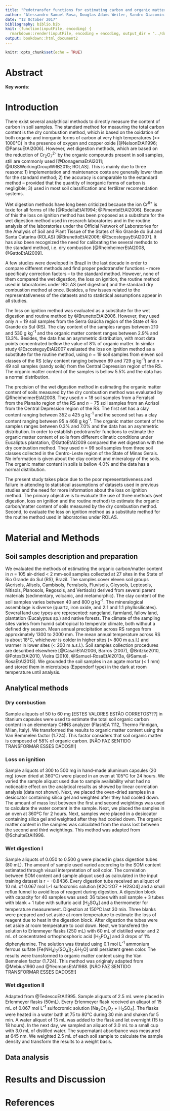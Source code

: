 ```yaml
---
title: "Pedotransfer functions for estimating carbon and organic matter content in Rio Grande do Sul, Brazil"
author: "Alessandro Samuel-Rosa, Douglas Adams Weiler, Sandro Giacomini"
date: "12 October 2017"
bibliography: biblio.bib
knit: (function(inputFile, encoding) {
  rmarkdown::render(inputFile, encoding = encoding, output_dir = "../docs") })
output: bookdown::html_document2
---
```


```r
knitr::opts_chunk$set(echo = TRUE)
```

# Abstract {-}

**Key words**:

# Introduction

There exist several analythical methods to directly measure the content of carbon in soil samples. The standard method for measuring the total carbon content is the dry combustion method, which is based on the oxidation of both organic and inorganic forms of carbon at very high temperatures (>> 1000°C) in the presence of oxygen and copper oxide [@NelsonEtAl1996; @PansuEtAl2006]. However, wet digestion methods, which are based on the reduction of Cr~2~O~7~^2-^ by the organic compounds present in soil samples, still are commonly used [@DonagemaEtAl2011; @IUSSWorkingGroupWRB2015; ROLAS]. This is mainly due to three reasons: 1) implementation and maintenance costs are generally lower than for the standard method; 2) the accuracy is comparable to the estandard method -- provided that the quantity of inorganic forms of carbon is negligible; 3) used in most soil classification and fertilizer recomendation systems.

Wet digestion methods have long been criticized because the ion Cr^6+^ is toxic for all forms of life [@RodellaEtAl1994; @PimentelEtAl2006]. Because of this the loss on ignition method has been proposed as a substitute for the wet digestion method used in research laboratories and in the routine analysis of the laboratories under the Official Network of Laboratories for the Analysis of Soil and Plant Tissue of the States of Rio Grande do Sul and Santa Catarina (ROLAS) [@BrunettoEtAl2006; @EscosteguyEtAl2007]. It has also been recognized the need for calibrating the several methods to the standard method, i.e. dry combustion [@RheinheimerEtAl2008, @GattoEtAl2009].

A few studies were developed in Brazil in the last decade in order to compare different methods and find proper pedotransfer functions -- more specificaly correction factors -- to the standard method. However, none of them compared the wet digestion, the loss on ignition, the routine method used in laboratories under ROLAS (wet digestion) and the standard dry combustion method at once. Besides, a few issues related to the representativeness of the datasets and to statistical assumptions appear in all studies.

The loss on ignition method was evaluated as a substitute for the wet digestion and routine method by @BrunettoEtAl2006. However, they used only *n* = 19 soil samples from the Serra Gaúcha region of the State of Rio Grande do Sul (RS). The clay content of the samples ranges between 210 and 530 g kg^-1^ and the organic matter content ranges between 2.9% and 13.3%. Besides, the data has an asymmetric distribution, with most data points concentrated bellow the value of 8% of organic matter. In similar study @EscosteguyEtAl2007 evaluated the loss on ignition method as a substitute for the routine method, using *n* = 19 soil samples from eleven soil classes of the RS (clay content ranging between 89 and 729 g kg^-1^) and *n* = 49 soil samples (sandy soils) from the Central Depression region of the RS. The organic matter content of the samples is bellow 5.5% and the data has a normal distribution.

The precision of the wet digestion method in estimating the organic matter content of soils measured by the dry combustion method was evaluated by @RheinheimerEtAl2008. They used *n* = 18 soil samples from a Ferralsol from the Planalto region of the RS and *n* = 75 soil samples from an Acrisol from the Central Depression region of the RS. The first set has a clay content ranging between 352 a 425 g kg^-1^ and the second set has a clay content ranging between 95 a 468 g kg^-1^. The organic matter content of the samples ranges between 0.3% and 7.0% and the data has an asymmetric distribution. In order to establish pedotransfer functions to estimate the organic matter content of soils from different climatic conditions under Eucaliptus plantation, @GattoEtAl2009 compared the wet digestion with the dry combustion method. They used *n* = 99 soil samples from three soil classes collected in the Centro-Leste region of the State of Minas Gerais. No information is given about the clay content and mineralogy of the soils. The organic matter content in soils is bellow 4.0% and the data has a normal distribution.

The present study takes place due to the poor representativeness and failure in attending to statistical assumptions of datasets used in previous studies and the need for more information about the loss on ignition method. The primary objective is to evaluate the use of three methods (wet digestion, loss on ignition and the routine method) to estimate the organic carbon/matter content of soils measured by the dry combustion method. Second, to evaluate the loss on ignition method as a substitute method for the routine method used in laboratories under ROLAS.

# Material and Methods

## Soil samples description and preparation

We evaluated the methods of estimating the organic carbon/matter content in *n* = 105 air-dried < 2 mm-soil samples collected at 27 sites in the State of Rio Grande do Sul (RS), Brazil. The samples cover eleven soil groups (Acrisols, Alisols, Cambisols, Ferralsols, Fluvisols, Gleysols, Leptosols, Nitisols, Planosols, Regosols, and Vertisols) derived from several parent materials (sedimentary, volcanic, and metamorphic). The clay content of the soil samples varies between 40 and 800 g kg^-1^. The mineralogical assemblage is diverse (quartz, iron oxide, and 2:1 and 1:1 phyllosilicates). Several land use types are represented: rangeland, farmland, fallow land, plantation (Eucalyptus sp.) and native forests. The climate of the sampling sites varies from humid subtropical to temperate climate, both without a defined dry season. Mean annual precipitation across RS ranges from approximately 1300 to 2000 mm. The mean annual temperature across RS is about 18°C, whichever is colder in higher sites (> 800 m a.s.l.) and warmer in lower sites (< 200 m a.s.l.). Soil samples collection procedures are described elsewhere [@CasaliEtAl2006, Barros (2007), @Britzke2010, @PotesEtAl2010, Vieira (2010), @Samuel-RosaEtAl2013a, @Samuel-RosaEtAl2013]. We grounded the soil samples in an agate mortar (< 1 mm) and stored them in microtubes (Eppendorf type) in the dark at room temperature until analysis.

## Analytical methods

### Dry combustion

Sample aliquots of 50 to 60 mg [ESTES VALORES ESTÃO CORRETOS???] in titanium capsules were used to estimate the total soil organic carbon content in an elementary CHNS analyzer (FlashEA 1112, Thermo Finnigan, Milan, Italy). We transformed the results to organic matter content using the Van Bemmelen factor (1.724). This factor considers that soil organic matter is composed of 58% of organic carbon. [NÃO FAZ SENTIDO TRANSFORMAR ESSES DADOS!!!]

### Loss on ignition

Sample aliquots of 300 to 500 mg in hand-made aluminum capsules (20 mg) (oven dried at 360°C) were placed in an oven at 105°C for 24 hours. We varied the sample aliquot used due to sample availability what had no noticeable effect on the analytical results as showed by linear correlation analysis (data not shown). Next, we placed the oven-dried samples in a desiccator containing silica gel and weighted after they had cooled down. The amount of mass lost between the first and second weightings was used to calculate the water content in the sample. Next, we placed the samples in an oven at 360ºC for 2 hours. Next, samples were placed in a desiccator containing silica gel and weighted after they had cooled down. The organic matter content in the samples was calculated from the mass lost between the second and third weightings. This method was adapted from @SchulteEtAl1996.

### Wet digestion I

Sample aliquots of 0.050 to 0.500 g were placed in glass digestion tubes (80 mL). The amount of sample used varied according to the SOM content estimated through visual interpretation of soil color. The correlation between SOM content and sample aliquot used as calculated in the input training dataset is r = -0.8436. Every digestion tube received an aliquot of 10 mL of 0.067 mol L-1 sulfocromic solution [K2Cr2O7 + H2SO4] and a small reflux funnel to avoid loss of reagent during digestion. A digestion block with capacity for 40 samples was used: 36 tubes with soil sample + 3 tubes with blank + 1 tube with sulfuric acid [H~2~SO~4~] and a thermometer for temperature measurement. Digestion at 150ºC last 30 min. Three blanks were prepared and set aside at room temperature to estimate the loss of reagent due to heat in the digestion block. After digestion the tubes were set aside at room temperature to cool down. Next, we transfered the solution to Erlenmeyer flasks (250 mL) with 60 mL of distilled water and 2 mL of concentrated orthophosphoric acid [H~3~PO~4~] and 3 drops of 1% diphenylamine. The solution was titrated using 0.1 mol L^-1^ ammonium ferrous sulfate [Fe(NH~4~)~2~(SO~4~])~2~.6H~2~O] until persistent green color. The results were transformed to organic matter content using the Van Bemmelen factor (1.724). This method was originaly adapted from @Mebius1960 and @YeomansEtAl1988. [NÃO FAZ SENTIDO TRANSFORMAR ESSES DADOS!!!]

### Wet digestion II

Adapted from @TedescoEtAl1995. Sample aliquots of 2.5 mL were placed in Erlenmeyer flasks (50mL). Every Erlenmeyer flask received an aliquot of 15 mL of 0.067 mol L^-1^ sulfocromic solution [Na~2~Cr~2~O~7~ + H~2~SO~4~]. The flasks were heated in a water bath at 75 to 80°C during 30 min and shaken for 5 min. A water aliquot of 15 mL was added to the flask and let overnight (15 to 18 hours). In the next day, we sampled an aliquot of 3.0 mL to a small cup with 3.0 mL of distilled water. The supernatant absorbance was measured at 645 nm. We weighted 2.5 mL of each soil sample to calculate the sample density and transform the results to a weight basis.

## Data analysis

# Results and Discussion

# References